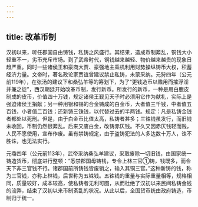 ```yaml
---
---
---
```

title: 改革币制
---



汉初以来，听任郡国自由铸钱，私铸之风盛行。其结果，造成币制紊乱，铜钱大小轻重不一，劣币充斥市场。到了武帝时代，铜钱越来越轻、物价越来越贵的现象日趋严重。同时一些诸侯王和豪商大贾、豪强地主乘机利用财势操纵铸币大权，积蓄经济力量。文帝时，著名政论家贾谊曾建议禁止私铸，未蒙采纳。元狩四年（公元前119年），在张汤的建议下和桑弘羊等的筹划下，为了“更钱造币以赡用而摧浮淫并兼之徒”，西汉朝廷开始改革币制，发行新币。所发行的新币，一种是用白鹿皮制成的皮币，价值四十万钱，规定诸侯王觐见天子时必须用它作为献礼，实际上是强迫诸侯王捐献；另一种用银和锡的合金铸成的白金币，大者值三千钱，中者值五百钱，小者值二百钱；还新铸三铢钱，以代替过去的半两钱。规定：凡是私铸金钱者都处以死刑。但是，由于白金币比值太高，私铸者甚多；三铢钱虽发行，而旧钱未收回，币制仍然很紊乱。后来又废白金，改铸赤仄钱。不久又因赤仄钱轻而贱，人民不愿使用，宣布作废。虽有禁铸规定，由于盗铸犯法的人多达数十万人，诛不胜诛，也无法实行。

元鼎四年（公元前113年），武帝采纳桑弘羊建议，采取废除一切旧钱，由国家统一铸造货币，彻底进行整顿：“悉禁郡国毋铸钱，专令上林三官①铸，钱既多，而令天下非三官钱不行。诸郡国前所铸钱皆废销之，输入其铜三官。”这种新铸的钱，称为三官钱，亦称上林钱，后世称为五铢钱。五铢钱的重量与实际重量相等，规格相同，质量较好，成本较高，使私铸者无利可图，从而杜绝了汉初以来民间私铸金钱的流弊，结束了汉初以来币制紊乱的状况。从此以后，全国货币统由政府铸造，币制归于统一。